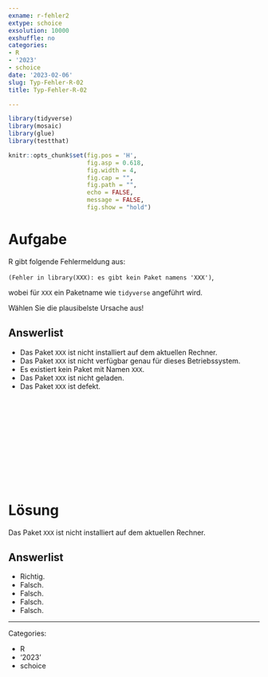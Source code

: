 ```yaml
---
exname: r-fehler2
extype: schoice
exsolution: 10000
exshuffle: no
categories:
- R
- '2023'
- schoice
date: '2023-02-06'
slug: Typ-Fehler-R-02
title: Typ-Fehler-R-02

---
```





```r

library(tidyverse)
library(mosaic)
library(glue)
library(testthat)
```


```r
knitr::opts_chunk$set(fig.pos = 'H',
                      fig.asp = 0.618,
                      fig.width = 4,
                      fig.cap = "", 
                      fig.path = "",
                      echo = FALSE,
                      message = FALSE,
                      fig.show = "hold")
```






# Aufgabe

R gibt folgende Fehlermeldung aus:


`(Fehler in library(XXX): es gibt kein Paket namens 'XXX')`,


wobei für `XXX` ein Paketname wie `tidyverse` angeführt wird.

Wählen Sie die plausibelste Ursache aus!


Answerlist
----------


* Das Paket `XXX` ist nicht installiert auf dem aktuellen Rechner.
* Das Paket `XXX` ist nicht verfügbar genau für dieses Betriebssystem.
* Es existiert kein Paket mit Namen `XXX`.
* Das Paket `XXX` ist nicht geladen.
* Das Paket `XXX` ist defekt.



</br>
</br>
</br>
</br>
</br>
</br>
</br>
</br>
</br>
</br>

# Lösung


Das Paket `XXX` ist nicht installiert auf dem aktuellen Rechner.

Answerlist
----------


* Richtig.
* Falsch.
* Falsch.
* Falsch.
* Falsch.





---

Categories: 

- R
- '2023'
- schoice

